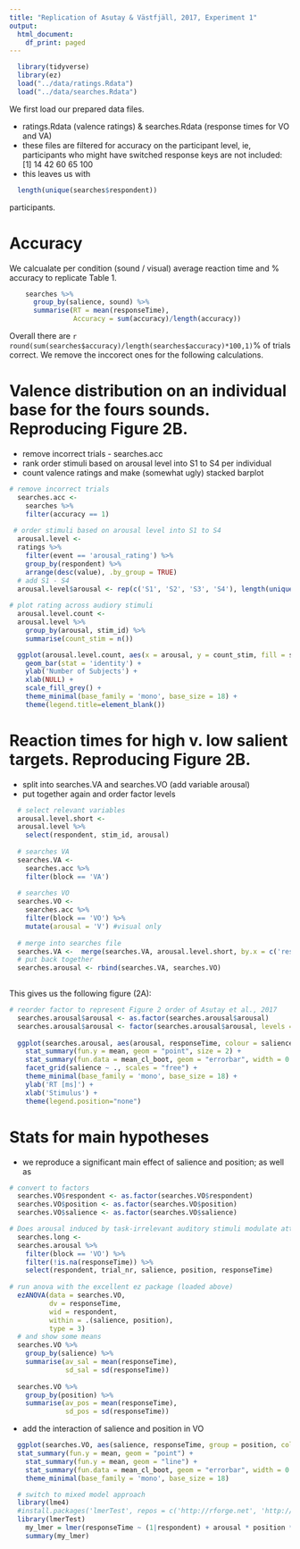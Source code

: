 ```yaml
---
title: "Replication of Asutay & Västfjäll, 2017, Experiment 1"
output:
  html_document:
    df_print: paged
---
```

```r
  library(tidyverse)
  library(ez)
  load("../data/ratings.Rdata")
  load("../data/searches.Rdata")
```
We first load our prepared data files.

- ratings.Rdata (valence ratings) & searches.Rdata (response times for VO and VA)
- these files are filtered for accuracy on the participant level, ie, participants who might have switched response keys are not included: [1]  14  42  60  65 100
- this leaves us with
```r
  length(unique(searches$respondent))
```
participants.

# Accuracy

We calcualate per condition (sound / visual) average reaction time and % accuracy to replicate Table 1.
```r
    searches %>%
      group_by(salience, sound) %>%
      summarise(RT = mean(responseTime),
                Accuracy = sum(accuracy)/length(accuracy))
```

Overall there are `r round(sum(searches$accuracy)/length(searches$accuracy)*100,1)`% of trials correct. We remove the inccorect ones for the following calculations.

# Valence distribution on an individual base for the fours sounds. Reproducing Figure 2B.

- remove incorrect trials - searches.acc
- rank order stimuli based on arousal level into S1 to S4 per individual
- count valence ratings and make (somewhat ugly) stacked barplot

```r
# remove incorrect trials
  searches.acc <- 
    searches %>%
    filter(accuracy == 1)
 
 # order stimuli based on arousal level into S1 to S4
  arousal.level <- 
  ratings %>%
    filter(event == 'arousal_rating') %>%
    group_by(respondent) %>%
    arrange(desc(value), .by_group = TRUE)
  # add S1 - S4    
  arousal.level$arousal <- rep(c('S1', 'S2', 'S3', 'S4'), length(unique(arousal.level$respondent)))
  
# plot rating across audiory stimuli
  arousal.level.count <- 
  arousal.level %>%
    group_by(arousal, stim_id) %>%
    summarise(count_stim = n())

  ggplot(arousal.level.count, aes(x = arousal, y = count_stim, fill = stim_id)) +
    geom_bar(stat = 'identity') + 
    ylab('Number of Subjects') + 
    xlab(NULL) + 
    scale_fill_grey() + 
    theme_minimal(base_family = 'mono', base_size = 18) + 
    theme(legend.title=element_blank())
```


# Reaction times for high v. low salient targets. Reproducing Figure 2B.

- split into searches.VA and searches.VO (add variable arousal)
- put together again and order factor levels

```r
  # select relevant variables
  arousal.level.short <- 
  arousal.level %>%
    select(respondent, stim_id, arousal)
  
  # searches VA
  searches.VA <- 
    searches.acc %>%
    filter(block == 'VA')
  
  # searches VO
  searches.VO <- 
    searches.acc %>%
    filter(block == 'VO') %>%
    mutate(arousal = 'V') #visual only
  
  # merge into searches file
  searches.VA <-  merge(searches.VA, arousal.level.short, by.x = c('respondent', 'sound'), by.y = c('respondent', 'stim_id'))
  # put back together
  searches.arousal <- rbind(searches.VA, searches.VO)
  

```

This gives us the following figure (2A):

```r

# reorder factor to represent Figure 2 order of Asutay et al., 2017
  searches.arousal$arousal <- as.factor(searches.arousal$arousal)
  searches.arousal$arousal <- factor(searches.arousal$arousal, levels = c("V", "S1", "S2", "S3", "S4"))
  
  ggplot(searches.arousal, aes(arousal, responseTime, colour = salience)) +
    stat_summary(fun.y = mean, geom = "point", size = 2) +
    stat_summary(fun.data = mean_cl_boot, geom = "errorbar", width = 0.1) + 
    facet_grid(salience ~ ., scales = "free") +
    theme_minimal(base_family = 'mono', base_size = 18) +
    ylab('RT [ms]') + 
    xlab('Stimulus') +
    theme(legend.position="none")
```

# Stats for main hypotheses

- we reproduce a significant main effect of salience and position; as well as 
```r
# convert to factors
  searches.VO$respondent <- as.factor(searches.VO$respondent)
  searches.VO$position <- as.factor(searches.VO$position)
  searches.VO$salience <- as.factor(searches.VO$salience)

# Does arousal induced by task-irrelevant auditory stimuli modulate attention in a visual search?
  searches.long <-
  searches.arousal %>%
    filter(block == 'VO') %>%
    filter(!is.na(responseTime)) %>%
    select(respondent, trial_nr, salience, position, responseTime)
  
# run anova with the excellent ez package (loaded above)
  ezANOVA(data = searches.VO,
          dv = responseTime,
          wid = respondent,
          within = .(salience, position),
          type = 3)
  # and show some means
  searches.VO %>%
    group_by(salience) %>%
    summarise(av_sal = mean(responseTime),
              sd_sal = sd(responseTime))
  
  searches.VO %>%
    group_by(position) %>%
    summarise(av_pos = mean(responseTime),
              sd_pos = sd(responseTime))
```

- add the interaction of salience and position in VO

```r
  ggplot(searches.VO, aes(salience, responseTime, group = position, colour = position )) +
  stat_summary(fun.y = mean, geom = "point") +
    stat_summary(fun.y = mean, geom = "line") +
    stat_summary(fun.data = mean_cl_boot, geom = "errorbar", width = 0.1) + 
    theme_minimal(base_family = 'mono', base_size = 18) 
```

```r
  # switch to mixed model approach  
  library(lme4)
  #install.packages('lmerTest', repos = c('http://rforge.net', 'http://cran.rstudio.org'))
  library(lmerTest)
    my_lmer = lmer(responseTime ~ (1|respondent) + arousal * position * salience, data = searches.VA)
    summary(my_lmer)
```

